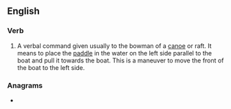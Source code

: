 ==English==

===Verb===
{{en-verb|draws left|drawing left|drew left|drawn left}}

# A verbal command given usually to the bowman of a [[canoe]] or raft. It means to place the [[paddle]] in the water on the left side parallel to the boat and pull it towards the boat. This is a maneuver to move the front of the boat to the left side.
#: {{ux|en|When we get to the bottom of the rapids, '''draw left''' to avoid the [[sweepers]].}}

===Anagrams===
* {{anagrams|en|a=adeflrtw|leftward}}